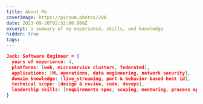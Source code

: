 ```yaml
---
title: About Me
coverImage: https://picsum.photos/200
date: 2023-09-26T02:32:00.000Z
excerpt: a summary of my experience, skills, and knowledge
hidden: true
tags:
---
```


```json:about_me.json
Jack: Software Engineer = {
  years of experience: 4,
  platforms: [web, microservice clusters, federated],
  applications: [ML operations, data engineering, network security],
  domain knowledge: [live_streaming, port & behavior based host id],
  technical scope: [design & review, code, devops],
  leadership skills: [requirements spec, scoping, mentoring, process optimization]
}
```
